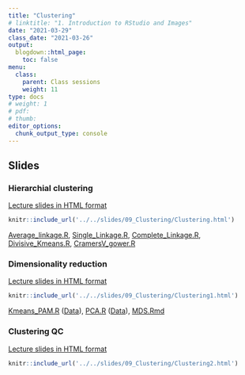 ```yaml
---
title: "Clustering"
# linktitle: "1. Introduction to RStudio and Images"
date: "2021-03-29"
class_date: "2021-03-26"
output:
  blogdown::html_page:
    toc: false
menu:
  class:
    parent: Class sessions
    weight: 11
type: docs
# weight: 1 
# pdf: 
# thumb: 
editor_options: 
  chunk_output_type: console
---
```


## Slides

### Hierarchial clustering

<a href="../../slides/09_Clustering/Clustering.html" target="_blank">Lecture slides in HTML format</a>

```r
knitr::include_url('../../slides/09_Clustering/Clustering.html')
```

<a href="../../slides/09_Clustering/lab/Average_linkage.R" target="_blank">Average_linkage.R</a>, <a href="../../slides/09_Clustering/lab/Single_Linkage.R" target="_blank">Single_Linkage.R</a>, <a href="../../slides/09_Clustering/lab/Complete_Linkage.R" target="_blank">Complete_Linkage.R</a>, <a href="../../slides/09_Clustering/lab/Divisive_Kmeans.R" target="_blank">Divisive_Kmeans.R</a>, <a href="../../slides/09_Clustering/lab/CramersV_gower.R" target="_blank">CramersV_gower.R</a>

### Dimensionality reduction

<a href="../../slides/09_Clustering/Clustering1.html" target="_blank">Lecture slides in HTML format</a>

```r
knitr::include_url('../../slides/09_Clustering/Clustering1.html')
```

<a href="../../slides/09_Clustering/lab/Kmeans_PAM.R" target="_blank">Kmeans_PAM.R</a> (<a href="../../slides/09_Clustering/data/BreastCancer.RData" target="_blank">Data</a>), <a href="../../slides/09_Clustering/lab/PCA.R" target="_blank">PCA.R</a> (<a href="../../slides/09_Clustering/data/nci60.tsv" target="_blank">Data</a>), <a href="../../slides/09_Clustering/lab/MDS.Rmd" target="_blank">MDS.Rmd</a>

### Clustering QC

<a href="../../slides/09_Clustering/Clustering2.html" target="_blank">Lecture slides in HTML format</a>

```r
knitr::include_url('../../slides/09_Clustering/Clustering2.html')
```

